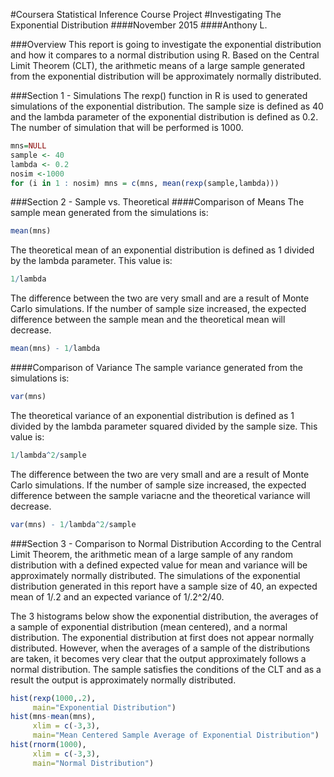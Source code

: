 #Coursera Statistical Inference Course Project 
#Investigating The Exponential Distribution
####November 2015
####Anthony L.

###Overview
This report is going to investigate the exponential distribution and how it compares to a normal distribution using R. Based on the Central Limit Theorem (CLT), the arithmetic means of a large sample generated from the exponential distribution will be approximately normally distributed.

###Section 1 - Simulations
The rexp() function in R is used to generated simulations of the exponential distribution. The sample size is defined as 40 and the lambda parameter of the exponential distribution is defined as 0.2. The number of simulation that will be performed is 1000.

```r
mns=NULL
sample <- 40
lambda <- 0.2
nosim <-1000
for (i in 1 : nosim) mns = c(mns, mean(rexp(sample,lambda)))
```

###Section 2 - Sample vs. Theoretical
####Comparison of Means
The sample mean generated from the simulations is:
```r
mean(mns)
```

The theoretical mean of an exponential distribution is defined as 1 divided by the lambda parameter. This value is:
```r
1/lambda
```

The difference between the two are very small and are a result of Monte Carlo simulations. If the number of sample size increased, the expected difference between the sample mean and the theoretical mean will decrease.
```r
mean(mns) - 1/lambda
```

####Comparison of Variance
The sample variance generated from the simulations is:
```r
var(mns)
```
The theoretical variance of an exponential distribution is defined as 1 divided by the lambda parameter squared divided by the sample size. This value is:
```r
1/lambda^2/sample
```

The difference between the two are very small and are a result of Monte Carlo simulations. If the number of sample size increased, the expected difference between the sample variacne and the theoretical variance will decrease.
```r
var(mns) - 1/lambda^2/sample
```

###Section 3 - Comparison to Normal Distribution
According to the Central Limit Theorem, the arithmetic mean of a large sample of any random distribution with a defined expected value for mean and variance will be approximately normally distributed. The simulations of the exponential distribution generated in this report have a sample size of 40, an expected mean of 1/.2 and an expected variance of 1/.2^2/40.

The 3 histograms below show the exponential distribution, the averages of a sample of exponential distribution (mean centered), and a normal distribution. The exponential distribution at first does not appear normally distributed. However, when the averages of a sample of the distributions are taken, it becomes very clear that the output approximately follows a normal distribution. The sample satisfies the conditions of the CLT and as a result the output is approximately normally distributed.

```r
hist(rexp(1000,.2),
     main="Exponential Distribution")
hist(mns-mean(mns),
     xlim = c(-3,3),
     main="Mean Centered Sample Average of Exponential Distribution")
hist(rnorm(1000),
     xlim = c(-3,3),
     main="Normal Distribution")
```

